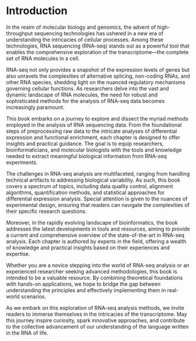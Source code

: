# Introduction

In the realm of molecular biology and genomics, the advent of high-throughput sequencing technologies has ushered in a new era of understanding the intricacies of cellular processes. Among these technologies, RNA sequencing (RNA-seq) stands out as a powerful tool that enables the comprehensive exploration of the transcriptome—the complete set of RNA molecules in a cell.

RNA-seq not only provides a snapshot of the expression levels of genes but also unravels the complexities of alternative splicing, non-coding RNAs, and other RNA species, shedding light on the nuanced regulatory mechanisms governing cellular functions. As researchers delve into the vast and dynamic landscape of RNA molecules, the need for robust and sophisticated methods for the analysis of RNA-seq data becomes increasingly paramount.

This book embarks on a journey to explore and dissect the myriad methods employed in the analysis of RNA sequencing data. From the foundational steps of preprocessing raw data to the intricate analyses of differential expression and functional enrichment, each chapter is designed to offer insights and practical guidance. The goal is to equip researchers, bioinformaticians, and molecular biologists with the tools and knowledge needed to extract meaningful biological information from RNA-seq experiments.

The challenges in RNA-seq analysis are multifaceted, ranging from handling technical artifacts to addressing biological variability. As such, this book covers a spectrum of topics, including data quality control, alignment algorithms, quantification methods, and statistical approaches for differential expression analysis. Special attention is given to the nuances of experimental design, ensuring that readers can navigate the complexities of their specific research questions.

Moreover, in the rapidly evolving landscape of bioinformatics, the book addresses the latest developments in tools and resources, aiming to provide a current and comprehensive overview of the state-of-the-art in RNA-seq analysis. Each chapter is authored by experts in the field, offering a wealth of knowledge and practical insights based on their experiences and expertise.

Whether you are a novice stepping into the world of RNA-seq analysis or an experienced researcher seeking advanced methodologies, this book is intended to be a valuable resource. By combining theoretical foundations with hands-on applications, we hope to bridge the gap between understanding the principles and effectively implementing them in real-world scenarios.

As we embark on this exploration of RNA-seq analysis methods, we invite readers to immerse themselves in the intricacies of the transcriptome. May this journey inspire curiosity, spark innovative approaches, and contribute to the collective advancement of our understanding of the language written in the RNA of life.
